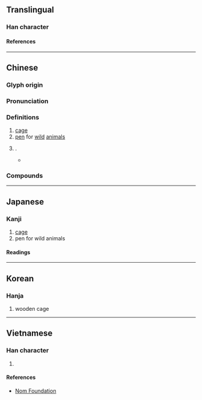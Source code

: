 {{character info/new}}
==Translingual==

===Han character===
{{Han char|rn=75|rad=木|as=05|sn=9|four=46950|canj=DWL|ids=⿰木甲}}

====References====
{{Han ref|kx=0519.100|dkj=14628|dj=0907.110|hdz=21182.030|uh=67D9}}

----

==Chinese==
{{zh-forms}}

===Glyph origin===
{{Han etym}}

===Pronunciation===
{{zh-pron
|m=xiá
|c=haap6
|mc=y
|oc=y
|ma=
|cat=n
}}

===Definitions===
{{zh-hanzi}}

# [[cage]]
# [[pen]] for [[wild]] [[animal]]s
# {{n-g|Same as}} {{zh-l|匣}}.
#* {{zh-x|^荊 ^軻 奉 ^樊 ^於{Wū}-期{jī} 頭 函，而 ^秦 ^舞-陽 奉 地圖 柙，以次 進。||ref=Shiji|CL-TW}}

===Compounds===
{{zh-der|柙虎樊熊|虎兕出柙}}

----

==Japanese==

===Kanji===
{{ja-kanji|grade=|rs=木05}}

# [[cage]]
# pen for wild animals

====Readings====
{{ja-readings
|on=こう, ごう, おう, よう
|kun=おり
}}

----

==Korean==

===Hanja===
{{ko-hanja|합}}

# wooden cage

----

==Vietnamese==

===Han character===
{{vi-readings|rs=木05|reading=[[háp]], [[hiệp]]}}

# {{rfdef|vi|sort=木05}}

====References====
* [http://nomfoundation.org/common/nom_details.php?codepoint=67d9 Nom Foundation]